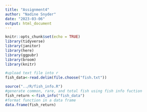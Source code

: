 ```yaml
---
title: "Assignment4"
author: "Nadine Snyder"
date: "2023-03-06"
output: html_document
---
```


```r
knitr::opts_chunk$set(echo = TRUE)
library(tidyverse)
library(janitor)
library(here)
library(ggpubr)
library(broom)
library(knitr)
```

```r
#upload text file into r
fish_data<-read.delim(file.choose("fish.txt"))
```

```r
source("../R/fish_info.R")
#generate common, rare, and total fish using fish info fuction
fish_return <-fish_info("fish_data")
#format function in a data frame
data.frame(fish_return)
```

